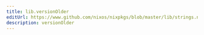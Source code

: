 ```yaml
---
title: lib.versionOlder
editUrl: https://www.github.com/nixos/nixpkgs/blob/master/lib/strings.nix#L680C18
description: versionOlder
---
```




<LinkCard
    title="Contribute Now!"
    description="API Documentation is done in our source code"
    href="https://www.github.com/nixos/nixpkgs/blob/master/lib/strings.nix#L680C18"
/>

